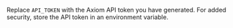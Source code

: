 Replace `API_TOKEN` with the Axiom API token you have generated. For added security, store the API token in an environment variable.